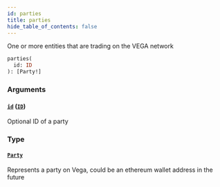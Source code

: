 ```yaml
---
id: parties
title: parties
hide_table_of_contents: false
---
```



One or more entities that are trading on the VEGA network

```graphql
parties(
  id: ID
): [Party!]
```


### Arguments

#### [`id`](#) ([`ID`](/docs/mainnet/graphql/scalars/id))

Optional ID of a party


### Type

#### [`Party`](/docs/mainnet/graphql/objects/party)

Represents a party on Vega, could be an ethereum wallet address in the future




